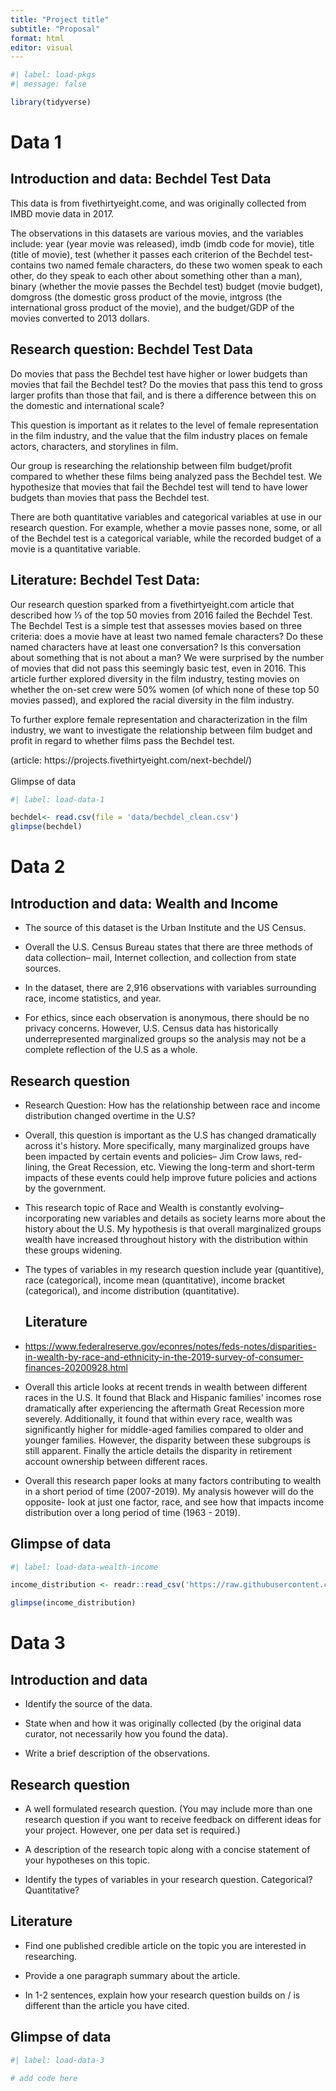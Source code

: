 ```yaml
---
title: "Project title"
subtitle: "Proposal"
format: html
editor: visual
---
```


```r
#| label: load-pkgs
#| message: false

library(tidyverse)
```

# Data 1

## Introduction and data: Bechdel Test Data

This data is from fivethirtyeight.come, and was originally collected from IMBD movie data in 2017.

The observations in this datasets are various movies, and the variables include: year (year movie was released), imdb (imdb code for movie), title (title of movie), test (whether it passes each criterion of the Bechdel test- contains two named female characters, do these two women speak to each other, do they speak to each other about something other than a man), binary (whether the movie passes the Bechdel test) budget (movie budget), domgross (the domestic gross product of the movie, intgross (the international gross product of the movie), and the budget/GDP of the movies converted to 2013 dollars. 

## Research question: Bechdel Test Data

Do movies that pass the Bechdel test have higher or lower budgets than movies that fail the Bechdel test? Do the movies that pass this tend to gross larger profits than those that fail, and is there a difference between this on the domestic and international scale?

This question is important as it relates to the level of female representation in the film industry, and the value that the film industry places on female actors, characters, and storylines in film. 

Our group is researching the relationship between film budget/profit compared to whether these films being analyzed pass the Bechdel test. We hypothesize that movies that fail the Bechdel test will tend to have lower budgets than movies that pass the Bechdel test. 

There are both quantitative variables and categorical variables at use in our research question. For example, whether a movie passes none, some, or all of the Bechdel test is a categorical variable, while the recorded budget of a movie is a quantitative variable. 

## Literature: Bechdel Test Data:

Our research question sparked from a fivethirtyeight.com article that described how ⅓ of the top 50 movies from 2016 failed the Bechdel Test. The Bechdel Test is a simple test that assesses movies based on three criteria: does a movie have at least two named female characters? Do these named characters have at least one conversation? Is this conversation about something that is not about a man? We were surprised by the number of movies that did not pass this seemingly basic test, even in 2016. This article further explored diversity in the film industry, testing movies on whether the on-set crew were 50% women (of which none of these top 50 movies passed), and explored the racial diversity in the film industry. 

To further explore female representation and characterization in the film industry, we want to investigate the relationship between film budget and profit in regard to whether films pass the Bechdel test. 

(article: https://projects.fivethirtyeight.com/next-bechdel/)\
\
Glimpse of data

```r
#| label: load-data-1

bechdel<- read.csv(file = 'data/bechdel_clean.csv')
glimpse(bechdel)
```

# Data 2

## Introduction and data: **Wealth and Income**

-   The source of this dataset is the Urban Institute and the US Census.

-   Overall the U.S. Census Bureau states that there are three methods of data collection-- mail, Internet collection, and collection from state sources.

-   In the dataset, there are 2,916 observations with variables surrounding race, income statistics, and year.

-   For ethics, since each observation is anonymous, there should be no privacy concerns. However, U.S. Census data has historically underrepresented marginalized groups so the analysis may not be a complete reflection of the U.S as a whole.

## Research question

-   Research Question: How has the relationship between race and income distribution changed overtime in the U.S?

-   Overall, this question is important as the U.S has changed dramatically across it\'s history. More specifically, many marginalized groups have been impacted by certain events and policies-- Jim Crow laws, red-lining, the Great Recession, etc. Viewing the long-term and short-term impacts of these events could help improve future policies and actions by the government.

-   This research topic of Race and Wealth is constantly evolving-- incorporating new variables and details as society learns more about the history about the U.S. My hypothesis is that overall marginalized groups wealth have increased throughout history with the distribution within these groups widening.

-   The types of variables in my research question include year (quantitive), race (categorical), income mean (quantitative), income bracket (categorical), and income distribution (quantitative).

    ## Literature

```{=html}
<!-- -->
```
-   <https://www.federalreserve.gov/econres/notes/feds-notes/disparities-in-wealth-by-race-and-ethnicity-in-the-2019-survey-of-consumer-finances-20200928.html> 

-   Overall this article looks at recent trends in wealth between different races in the U.S. It found that Black and Hispanic families\' incomes rose dramatically after experiencing the aftermath Great Recession more severely. Additionally, it found that within every race, wealth was significantly higher for middle-aged families compared to older and younger families. However, the disparity between these subgroups is still apparent. Finally the article details the disparity in retirement account ownership between different races.

-   Overall this research paper looks at many factors contributing to wealth in a short period of time (2007-2019). My analysis however will do the opposite- look at just one factor, race, and see how that impacts income distribution over a long period of time (1963 - 2019).

## Glimpse of data

```r
#| label: load-data-wealth-income

income_distribution <- readr::read_csv('https://raw.githubusercontent.com/rfordatascience/tidytuesday/master/data/2021/2021-02-09/income_distribution.csv')

glimpse(income_distribution)
```

# Data 3

## Introduction and data

-   Identify the source of the data.

-   State when and how it was originally collected (by the original data curator, not necessarily how you found the data).

-   Write a brief description of the observations.

## Research question

-   A well formulated research question. (You may include more than one research question if you want to receive feedback on different ideas for your project. However, one per data set is required.)

-   A description of the research topic along with a concise statement of your hypotheses on this topic.

-   Identify the types of variables in your research question. Categorical? Quantitative?

## Literature

-   Find one published credible article on the topic you are interested in researching.

-   Provide a one paragraph summary about the article.

-   In 1-2 sentences, explain how your research question builds on / is different than the article you have cited.

## Glimpse of data

```r
#| label: load-data-3

# add code here
```
